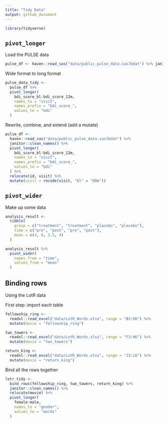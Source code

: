 ```yaml
---
title: "Tidy Data"
output: github_document
---
```


```r
library(tidyverse)
```

## `pivot_longer`

Load the PULSE data

```r
pulse_df <- haven::read_sas("data/public_pulse_data.sas7bdat") %>% janitor::clean_names()
```

Wide format to long format

```r
pulse_data_tidy <- 
  pulse_df %>% 
  pivot_longer(
    bdi_score_bl:bdi_score_12m, 
    names_to = "visit",
    names_prefix = "bdi_score_",
    values_to = "bdi"
  )
```

Rewrite, combine, and extend (add a mutate)

```r
pulse_df <- 
  haven::read_sas("data/public_pulse_data.sas7bdat") %>% 
  janitor::clean_names() %>% 
  pivot_longer(
    bdi_score_bl:bdi_score_12m, 
    names_to = "visit",
    names_prefix = "bdi_score_",
    values_to = "bdi"
  ) %>% 
  relocate(id, visit) %>% 
  mutate(visit = recode(visit, "bl" = "00m"))
```

## `pivot_wider`

Make up some data

```r
analysis_result <- 
  tibble(
    group = c("treatment", "treatment", "placebo", "placebo"),
    time = c("pre", "post", "pre", "post"),
    mean = c(4, 8, 3.5, 4)
  )

analysis_result %>% 
  pivot_wider(
    names_from = "time",
    values_from = "mean"
  )
```

## Binding rows

Using the LotR data

First step: import each table

```r
fellowship_ring <- 
  readxl::read_excel("data/LotR_Words.xlsx", range = "B3:D6") %>% 
  mutate(movie = "fellowship_ring")

two_towers <- 
  readxl::read_excel("data/LotR_Words.xlsx", range = "F3:H6") %>% 
  mutate(movie = "two_towers")

return_king <- 
  readxl::read_excel("data/LotR_Words.xlsx", range = "J3:L6") %>% 
  mutate(movie = "return_king")
```

Bind all the rows together

```r
lotr_tidy <- 
  bind_rows(fellowship_ring, two_towers, return_king) %>% 
  janitor::clean_names() %>% 
  relocate(movie) %>% 
  pivot_longer(
    female:male,
    names_to = "gender",
    values_to = "words"
  )
```


